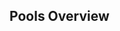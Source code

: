 {{DISPLAYTITLE:NorCal Loves Teams: Singles Pools}}{{tabs static
|name1=Overview
|link1=NorCal Loves Teams
|name2=Singles Pools
|link2=NorCal Loves Teams/Singles Pools
|name3=Singles Bracket
|link3=NorCal Loves Teams/Singles Bracket
|name4=Doubles Bracket
|link4=NorCal Loves Teams/Doubles Bracket
|This=2
}}
==Pools Overview==
{{Box|start|padding=2em}}
{{HiddenSort|===1===}}
{{GroupTableStart | Bracket 1 |width=300px}}
{{GroupTableSlot|Ralph |flag=us |win_m=5 |lose_m=1 |place=1 |bg=up |go={{advance|NorCal Loves Teams/Singles Bracket}}}}
{{GroupTableSlot|Chris Best |flag=us |win_m=5 |lose_m=1 |place=2 |bg=up |go={{advance|NorCal Loves Teams/Singles Bracket}}}}
{{GroupTableSlot|Mikkuz |flag=us |win_m=5 |lose_m=1 |place=3 |bg=down}}
{{GroupTableSlot|Ted |flag=us |win_m=3 |lose_m=3 |place=4 |bg=down}}
{{GroupTableSlot|Charlezard |flag=us |win_m=2 |lose_m=4 |place=5 |bg=down}}
{{GroupTableSlot|Buhlaine |flag=us |win_m=1 |lose_m=5 |place=6 |bg=down}}
{{GroupTableSlot|jscott |flag=us |win_m=0 |lose_m=6 |place=7 |bg=down}}
{{GroupTableEnd}}
{{Box|break|padding=2em}}

{{HiddenSort|===2===}}
{{GroupTableStart | Bracket 2 |width=300px}}
{{GroupTableSlot|NMW |flag=us |win_m=5 |lose_m=0 |place=1 |bg=up |go={{advance|NorCal Loves Teams/Singles Bracket}}}}
{{GroupTableSlot|w33dL0rd840 |flag=us |win_m=4 |lose_m=1 |place=2 |bg=up |go={{advance|NorCal Loves Teams/Singles Bracket}}}}
{{GroupTableSlot|Loki |flag=jp |win_m=3 |lose_m=2 |place=3 |bg=down}}
{{GroupTableSlot|S2B |flag=us |win_m=2 |lose_m=3 |place=4 |bg=down}}
{{GroupTableSlot|DrJwns |flag=us |win_m=1 |lose_m=4 |place=5 |bg=down}}
{{GroupTableSlot|nipunn |flag=us |win_m=0 |lose_m=5 |place=6 |bg=down}}
{{GroupTableEnd}}
{{Box|break|padding=2em}}

{{HiddenSort|===3===}}
{{GroupTableStart | Bracket 3 |width=300px}}
{{GroupTableSlot|Toph |flag=us |win_m=6 |lose_m=0 |place=1 |bg=up |go={{advance|NorCal Loves Teams/Singles Bracket}}}}
{{GroupTableSlot|Arcadia |flag=us |win_m=5 |lose_m=1 |place=2 |bg=up |go={{advance|NorCal Loves Teams/Singles Bracket}}}}
{{GroupTableSlot|ycz6 |flag=us |win_m=4 |lose_m=2 |place=3 |bg=down}}
{{GroupTableSlot|Chuck Lee |flag=us |win_m=2 |lose_m=4 |place=4 |bg=down}}
{{GroupTableSlot|Vomjom |flag=us |win_m=2 |lose_m=4 |place=4 |bg=down}}
{{GroupTableSlot|Minz |flag=us |win_m=2 |lose_m=4 |place=4 |bg=down}}
{{GroupTableSlot|Ghidorah |flag=us |win_m=0 |lose_m=6 |place=7 |bg=down}}
{{GroupTableEnd}}
{{Box|break|padding=2em}}

{{HiddenSort|===4===}}
{{GroupTableStart | Bracket 4 |width=300px}}
{{GroupTableSlot|Frootloop |flag=us |win_m=6 |lose_m=0 |place=1 |bg=up |go={{advance|NorCal Loves Teams/Singles Bracket}}}}
{{GroupTableSlot|Dr. Z |flag=us |win_m=5 |lose_m=1 |place=2 |bg=up |go={{advance|NorCal Loves Teams/Singles Bracket}}}}
{{GroupTableSlot|Imyt |flag=us |win_m=4 |lose_m=2 |place=3 |bg=down}}
{{GroupTableSlot|Suzarya |flag=us |win_m=3 |lose_m=3 |place=4 |bg=down}}
{{GroupTableSlot|Car_Los |flag=us |win_m=2 |lose_m=4 |place=5 |bg=down}}
{{GroupTableSlot|romcom |flag=us |win_m=1 |lose_m=5 |place=6 |bg=down}}
{{GroupTableSlot|HOLZ! |flag=us |win_m=0 |lose_m=6 |place=7 |bg=down}}
{{GroupTableEnd}}
{{Box|break|padding=2em}}

{{HiddenSort|===5===}}
{{GroupTableStart | Bracket 5 |width=300px}}
{{GroupTableSlot|silentspectre |flag=us |win_m=6 |lose_m=0 |place=1 |bg=up |go={{advance|NorCal Loves Teams/Singles Bracket}}}}
{{GroupTableSlot|s0ft |flag=us |win_m=5 |lose_m=1 |place=2 |bg=up |go={{advance|NorCal Loves Teams/Singles Bracket}}}}
{{GroupTableSlot|Azel |flag=us |win_m=4 |lose_m=2 |place=3 |bg=down}}
{{GroupTableSlot|emoDinosaur |flag=us |win_m=3 |lose_m=3 |place=4 |bg=down}}
{{GroupTableSlot|Atrioc |flag=us |win_m=2 |lose_m=4 |place=5 |bg=down}}
{{GroupTableSlot|Pimp Jong Illest |flag=us |win_m=1 |lose_m=5 |place=6 |bg=down}}
{{GroupTableSlot|Synroc |flag=us |win_m=0 |lose_m=6 |place=7 |bg=down}}
{{GroupTableEnd}}
{{Box|break|padding=2em}}

{{HiddenSort|===6===}}
{{GroupTableStart | Bracket 6 |width=300px}}
{{GroupTableSlot|Phil Lacroix |flag=us |win_m=6 |lose_m=0 |place=1 |bg=up |go={{advance|NorCal Loves Teams/Singles Bracket}}}}
{{GroupTableSlot|L |flag=us |win_m=5 |lose_m=1 |place=2 |bg=up |go={{advance|NorCal Loves Teams/Singles Bracket}}}}
{{GroupTableSlot|Ahmad |flag=us |win_m=4 |lose_m=2 |place=3 |bg=down}}
{{GroupTableSlot|MattDotZeb |flag=us |win_m=3 |lose_m=3 |place=4 |bg=down}}
{{GroupTableSlot|PlaceboRx |flag=us |win_m=2 |lose_m=4 |place=5 |bg=down}}
{{GroupTableSlot|unagi |flag=us |win_m=1 |lose_m=5 |place=6 |bg=down}}
{{GroupTableSlot|leahboo |flag=us |win_m=0 |lose_m=6 |place=7 |bg=down}}
{{GroupTableEnd}}
{{Box|break|padding=2em}}

{{HiddenSort|===7===}}
{{GroupTableStart | Bracket 7 |width=300px}}
{{GroupTableSlot|Ky |flag=us |win_m=6 |lose_m=0 |place=1 |bg=up |go={{advance|NorCal Loves Teams/Singles Bracket}}}}
{{GroupTableSlot|Darrell |flag=us |win_m=5 |lose_m=1 |place=2 |bg=up |go={{advance|NorCal Loves Teams/Singles Bracket}}}}
{{GroupTableSlot|Skeeter |flag=us |win_m=4 |lose_m=2 |place=3 |bg=down}}
{{GroupTableSlot|BlueFoxXT |flag=us |win_m=3 |lose_m=3 |place=4 |bg=down}}
{{GroupTableSlot|jarebair |flag=us |win_m=2 |lose_m=4 |place=5 |bg=down}}
{{GroupTableSlot|Goldylox |flag=us |win_m=1 |lose_m=5 |place=6 |bg=down}}
{{GroupTableSlot|Ham_Destroyer |flag=us |win_m=0 |lose_m=6 |place=7 |bg=down}}
{{GroupTableEnd}}
{{Box|break|padding=2em}}

{{HiddenSort|===8===}}
{{GroupTableStart | Bracket 8 |width=300px}}
{{GroupTableSlot|Spark |flag=us |win_m=6 |lose_m=0 |place=1 |bg=up |go={{advance|NorCal Loves Teams/Singles Bracket}}}}
{{GroupTableSlot|Alan |flag=us |win_m=5 |lose_m=1 |place=2 |bg=up |go={{advance|NorCal Loves Teams/Singles Bracket}}}}
{{GroupTableSlot|Rocky |flag=us |win_m=4 |lose_m=2 |place=3 |bg=down}}
{{GroupTableSlot|snap |flag=us |win_m=3 |lose_m=3 |place=4 |bg=down}}
{{GroupTableSlot|dkuo |flag=us |win_m=2 |lose_m=4 |place=5 |bg=down}}
{{GroupTableSlot|Fumanchu |flag=us |win_m=1 |lose_m=5 |place=6 |bg=down}}
{{GroupTableSlot|Martel |flag=us |win_m=0 |lose_m=6 |place=7 |bg=down}}
{{GroupTableEnd}}
{{Box|end}}
